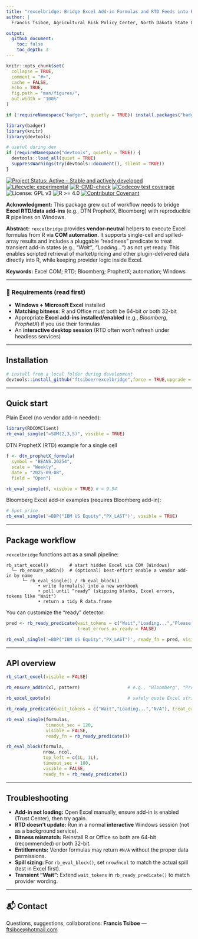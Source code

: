 ```yaml
---
title: "rexcelbridge: Bridge Excel Add-in Formulas and RTD Feeds into R (Windows)"
author: |
  Francis Tsiboe, Agricultural Risk Policy Center, North Dakota State University, Fargo, ND 58102  

output:
  github_document:
    toc: false
    toc_depth: 3
---
```


<!-- README.md is generated from README.Rmd. Please edit that file -->

```r
knitr::opts_chunk$set(
  collapse = TRUE,
  comment = "#>",
  cache = FALSE,
  echo = TRUE,
  fig.path = "man/figures/",
  out.width = "100%"
)

if (!requireNamespace("badger", quietly = TRUE)) install.packages("badger")

library(badger)
library(knitr)
library(devtools)

# useful during dev
if (requireNamespace("devtools", quietly = TRUE)) {
  devtools::load_all(quiet = TRUE)
  suppressWarnings(try(devtools::document(), silent = TRUE))
}
```

<!-- badges: start -->
[![Project Status: Active – Stable and actively developed](https://www.repostatus.org/badges/latest/active.svg)](https://www.repostatus.org/#active)
[![Lifecycle: experimental](https://img.shields.io/badge/lifecycle-experimental-orange.svg)](https://lifecycle.r-lib.org/articles/stages.html#experimental)
[![R-CMD-check](https://github.com/ftsiboe/rexcelbridge/actions/workflows/R-CMD-check.yaml/badge.svg)](https://github.com/ftsiboe/rexcelbridge/actions/workflows/R-CMD-check.yaml)
[![Codecov test coverage](https://codecov.io/gh/ftsiboe/rexcelbridge/graph/badge.svg?token=NP14WU2YK4)](https://codecov.io/gh/ftsiboe/rexcelbridge)
![License: GPL v3](https://img.shields.io/badge/License-GPLv3-blue.svg)
![R >= 4.0](https://img.shields.io/badge/R-%3E=4.0-blue)
[![Contributor Covenant](https://img.shields.io/badge/Contributor%20Covenant-2.1-4baaaa.svg)](code_of_conduct.md)
<!-- badges: end -->

**Acknowledgment:** This package grew out of workflow needs to bridge **Excel RTD/data add-ins** (e.g., DTN ProphetX, Bloomberg) with reproducible **R** pipelines on Windows.

**Abstract:** `rexcelbridge` provides **vendor-neutral** helpers to execute Excel formulas from R via **COM automation**. It supports single-cell and spilled-array results and includes a pluggable “readiness” predicate to treat transient add-in states (e.g., *“Wait”*, *“Loading…”*) as not yet ready. This enables scripted retrieval of market/pricing and other plugin-delivered data directly into R, while keeping provider logic inside Excel.

**Keywords:** Excel COM; RTD; Bloomberg; ProphetX; automation; Windows

---

### 🚦 Requirements (read first)

- **Windows + Microsoft Excel** installed
- **Matching bitness**: R and Office must both be 64-bit *or* both 32-bit
- Appropriate **Excel add-ins installed/enabled** (e.g., *Bloomberg*, *ProphetX*) if you use their formulas
- An **interactive desktop session** (RTD often won’t refresh under headless services)

---

## Installation

```r
# install from a local folder during development
devtools::install_github("ftsiboe/rexcelbridge",force = TRUE,upgrade = "never")
```

---

## Quick start

Plain Excel (no vendor add-in needed):

```r
library(RDCOMClient)
rb_eval_single("=SUM(2,3,5)", visible = TRUE)
```

DTN ProphetX (RTD) example for a single cell

```r

f <- dtn_prophetX_formula(
  symbol = "BEANS.20254", 
  scale = "Weekly", 
  date = "2025-09-08", 
  field = "Open")

rb_eval_single(f, visible = TRUE) # = 9.94

```


Bloomberg Excel add-in examples (requires Bloomberg add-in):

```r
# Spot price
rb_eval_single('=BDP("IBM US Equity","PX_LAST")', visible = TRUE)

```

---

## Package workflow

`rexcelbridge` functions act as a small pipeline:

```
rb_start_excel()        # start hidden Excel via COM (Windows)
  └─ rb_ensure_addin()  # (optional) best-effort enable a vendor add-in by name
      └─ rb_eval_single() / rb_eval_block()
            • write formula(s) into a new workbook
            • poll until “ready” (skipping blanks, Excel errors, tokens like "Wait")
            • return a tidy R data.frame
```

You can customize the “ready” detector:

```r
pred <- rb_ready_predicate(wait_tokens = c("Wait","Loading...","Please wait"),
                           treat_errors_as_ready = FALSE)

rb_eval_single('=BDP("IBM US Equity","PX_LAST")', ready_fn = pred, visible = TRUE)
```

---

## API overview

```r
rb_start_excel(visible = FALSE)

rb_ensure_addin(xl, pattern)                  # e.g., "Bloomberg", "ProphetX"

rb_excel_quote(x)                             # safely quote Excel string args

rb_ready_predicate(wait_tokens = c("Wait","Loading...","N/A"), treat_errors_as_ready = FALSE)

rb_eval_single(formulas,
               timeout_sec = 120,
               visible = FALSE,
               ready_fn = rb_ready_predicate())

rb_eval_block(formula,
              nrow, ncol,
              top_left = c(1L, 1L),
              timeout_sec = 180,
              visible = FALSE,
              ready_fn = rb_ready_predicate())
```

---

## Troubleshooting

- **Add-in not loading:** Open Excel manually, ensure add-in is enabled (Trust Center), then try again.
- **RTD doesn’t update:** Run in a normal **interactive** Windows session (not as a background service).
- **Bitness mismatch:** Reinstall R or Office so both are 64-bit (recommended) or both 32-bit.
- **Entitlements:** Vendor formulas may return `#N/A` without the proper data permissions.
- **Spill sizing:** For `rb_eval_block()`, set `nrow`/`ncol` to match the actual spill (test in Excel first).
- **Transient “Wait”:** Extend `wait_tokens` in `rb_ready_predicate()` to match provider wording.

---

## 📬 Contact

Questions, suggestions, collaborations: **Francis Tsiboe** — <ftsiboe@hotmail.com>
